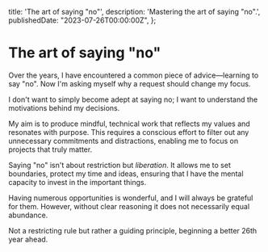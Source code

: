   title: 'The art of saying "no"',
  description: 'Mastering the art of saying "no".',
  publishedDate: "2023-07-26T00:00:00Z",
};

# The art of saying "no"

Over the years, I have encountered a common piece of advice—learning to say "no". Now I'm asking myself why a request should change my focus.

I don't want to simply become adept at saying no; I want to understand the motivations behind my decisions.

My aim is to produce mindful, technical work that reflects my values and resonates with purpose. This requires a conscious effort to filter out any unnecessary commitments and distractions, enabling me to focus on projects that truly matter.

Saying "no" isn't about restriction but _liberation_. It allows me to set boundaries, protect my time and ideas, ensuring that I have the mental capacity to invest in the important things.

Having numerous opportunities is wonderful, and I will always be grateful for them. However, without clear reasoning it does not necessarily equal abundance.

Not a restricting rule but rather a guiding principle, beginning a better 26th year ahead.
